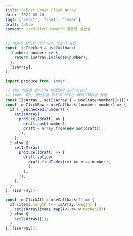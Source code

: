 ```yaml
---
title: Select Check Click Array
date: '2022-09-20'
tags: ['react', 'front', 'immer']
draft: false
comment: useState의 immer의 활용한 불변성
---
```



```jsx
// 배열에 클릭한 것이 이미 있는지 확인
const _isChecked = useCallback(
  (number: number) => {
    return isArray.includes(number);
  },
  [isArray],
);
```

```jsx
import produce from 'immer';

// 해당 버튼을 클릭하여 배열안에 집어 넣는다
// immer 라는 불변성을 지키게 해주는 라이브러리를 활용
const [isArray , setIsArray ] = useState<number[]>([])
const _onClickRow = useCallback((number: number) => {
  if (!_isChecked(number)) {
    setIsArray(
      produce((draft) => {
        draft.push(number);
        draft = Array.from(new Set(draft));
      }),
    );
  } else {
    setIsArray(
      produce((draft) => {
        draft.splice(
          draft.findIndex((v) => v == number),
          1,
        );
      }),
    );
  }
}, [isArray]);
```

```jsx
const _onClickAll = useCallback(() => {
  if (items.length !== isArray.length) {
    setIsArray(items.map((v) => v.memberId));
  } else {
    setIsArray([]);
  }
}, [isArray]);
```

